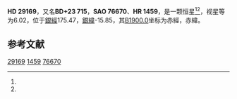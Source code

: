 {{Starbox begin
| name = HD 29169
}}
{{Starbox observe
| epoch = [[J2000.0|J2000.0]]
| constell = {{星座名待查}}<ref name=SIMBAD>{{cite web
 | url=http://simbad.u-strasbg.fr/simbad/sim-id?Ident=HR+1459
 | title=Pulsating variable Star
 | publisher=Centre de Données astronomiques de Strasbourg
 | work=SIMBAD
 | accessdate=2012-07-13
 | archive-date=2016-03-16
 | archive-url=https://web.archive.org/web/20160316144152/http://simbad.u-strasbg.fr/simbad/sim-id?Ident=HR+1459
 | dead-url=no
 }}</ref><ref name=DATA>{{cite web
 | url=http://vizier.u-strasbg.fr/viz-bin/VizieR-5?-out.add=.&-source=5050&-corr=PK=HR&-out.max=9999&HR=1459
 | title=VizieR Detailed Page
 | accessdate=2012-07-13
 | archive-date=2016-03-05
 | archive-url=https://web.archive.org/web/20160305203919/http://vizier.u-strasbg.fr/viz-bin/VizieR-5?-out.add=.&-source=5050&-corr=PK=HR&-out.max=9999&HR=1459
 | dead-url=no
 }}</ref>
| 星官 = 
| ra = {{RA|4|36|29.2}}<ref name=SIMBAD /><ref name=DATA />
| dec = {{DEC|+23|20|27}}<ref name=SIMBAD /><ref name=DATA />
| appmag_v = 6.02<ref name=SIMBAD /><ref name=DATA />
}}
{{Starbox character
| class = F5IV<ref name=SIMBAD /><ref name=DATA />
| b-v = 0.38<ref name=SIMBAD /><ref name=DATA />
| u-b = 0.02<ref name=SIMBAD /><ref name=DATA />
| r-i = 0.21<ref name=SIMBAD /><ref name=DATA />
| variable = 
}}
{{Starbox astrometry
| radial_v = 0.02
| prop_mo_ra = 43
| parallax = 
| p_error = 
}}
{{Starbox catalog
| names =BD+23 715，[[SAO星表|SAO]] 76670，[[HD星表|HD]] 29169，[[HR星表|HR]] 1459}}
{{Starbox reference |Simbad=HR+1459}}
{{Starbox end}}

'''HD 29169'''，又名'''BD+23 715'''，'''SAO 76670'''、'''HR 1459'''，是一颗恒星<ref name=SIMBAD /><ref name=DATA />，视星等为6.02，位于[[銀道座標系|銀經]]175.47，[[銀道座標系|銀緯]]-15.85，其[[B1900.0|B1900.0]]坐标为赤經{{RA|4|30|27.6}}，赤緯{{DEC|+23|-15.85|13}}。

== 参考文献 ==
{{reflist}}

{{star-stub}}

[[Category:HD和HDE天體|29169]]
[[Category:HR天體|1459]]
[[Category:SAO天體|76670]]